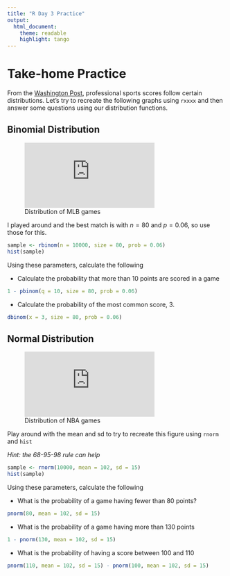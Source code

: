 ```yaml
---
title: "R Day 3 Practice"
output:
  html_document:
    theme: readable
    highlight: tango
---
```




# Take-home Practice

From the [Washington Post](https://www.washingtonpost.com/news/wonk/wp/2014/12/03/the-score-of-every-basketball-football-and-baseball-game-in-league-history-visualized/?variant=116ae929826d1fd3), professional sports scores follow certain distributions. Let's try to recreate the following graphs using `rxxxx` and then answer some questions using our distribution functions.

## Binomial Distribution

![Distribution of MLB games](https://www.washingtonpost.com/wp-apps/imrs.php?src=https://arc-anglerfish-washpost-prod-washpost.s3.amazonaws.com/public/L6UJ5CGGYIYBLNLWEFPO7WZRGE.png&w=916)

I played around and the best match is with $n = 80$ and $p = 0.06$, so use those for this.

```r
sample <- rbinom(n = 10000, size = 80, prob = 0.06)
hist(sample)
```

Using these parameters, calculate the following

- Calculate the probability that more than 10 points are scored in a game

```r
1 - pbinom(q = 10, size = 80, prob = 0.06)
```

- Calculate the probability of the most common score, 3.

```r
dbinom(x = 3, size = 80, prob = 0.06)
```


## Normal Distribution

![Distribution of NBA games](https://www.washingtonpost.com/wp-apps/imrs.php?src=https://arc-anglerfish-washpost-prod-washpost.s3.amazonaws.com/public/ZDVXILQMZY7T5LLEOOWX3CTNP4.png&w=916)

Play around with the mean and sd to try to recreate this figure using `rnorm` and `hist` 

*Hint: the 68-95-98 rule can help*

```r
sample <- rnorm(10000, mean = 102, sd = 15)
hist(sample)
```

Using these parameters, calculate the following

- What is the probability of a game having fewer than 80 points?

```r
pnorm(80, mean = 102, sd = 15)
```


- What is the probability of a game having more than 130 points

```r
1 - pnorm(130, mean = 102, sd = 15)
```

- What is the probability of having a score between 100 and 110

```r
pnorm(110, mean = 102, sd = 15) - pnorm(100, mean = 102, sd = 15)
```

